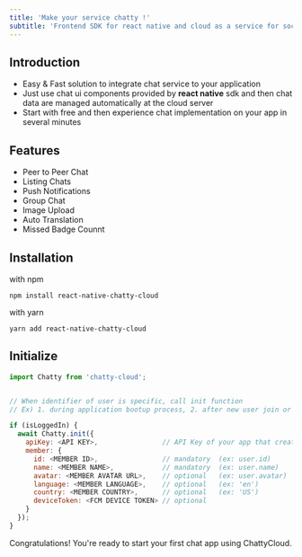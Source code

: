 ```yaml
---
title: 'Make your service chatty !'
subtitle: 'Frontend SDK for react native and cloud as a service for socket communications'
---
```




## Introduction
- Easy & Fast solution to integrate chat service to your application 
- Just use chat ui components provided by <strong>react native</strong> sdk and then chat data are managed automatically at the cloud server
- Start with free and then experience chat implementation on your app in several minutes


## Features
- Peer to Peer Chat
- Listing Chats
- Push Notifications
- Group Chat
- Image Upload
- Auto Translation
- Missed Badge Counnt

## Installation

with npm
```npm
npm install react-native-chatty-cloud
```

with yarn
```yarn
yarn add react-native-chatty-cloud
```

## Initialize

```javascript
import Chatty from 'chatty-cloud';


// When identifier of user is specific, call init function
// Ex) 1. during application bootup process, 2. after new user join or login

if (isLoggedIn) {
  await Chatty.init({
    apiKey: <API KEY>,                // API Key of your app that created in dashboard 
    member: {
      id: <MEMBER ID>,                // mandatory  (ex: user.id)
      name: <MEMBER NAME>,            // mandatory  (ex: user.name)
      avatar: <MEMBER AVATAR URL>,    // optional   (ex: user.avatar)
      language: <MEMBER LANGUAGE>,    // optional   (ex: 'en')
      country: <MEMBER COUNTRY>,      // optional   (ex: 'US')
      deviceToken: <FCM DEVICE TOKEN> // optional   
    }
  });
}
```


Congratulations! You're ready to start your first chat app using ChattyCloud.





